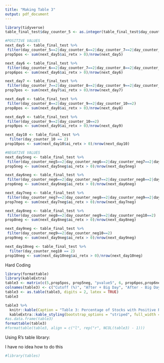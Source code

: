 ---
title: "Making Table 3"
output: pdf_document
---

```{r}
library(tidyverse)
table_final_test$day_counter_5 <- as.integer(table_final_test$day_counter_5)

#POSITIVE VALUES
next_day5 <- table_final_test %>%
 filter(day_counter_5==2|day_counter_6==2|day_counter_7==2|day_counter_8==2|day_counter_9==2|day_counter_10==2)
prop5pos <- sum(next_day5$ai_retx > 0)/nrow(next_day5)

next_day6 <- table_final_test %>%
 filter(day_counter_6==2|day_counter_7==2|day_counter_8==2|day_counter_9==2|day_counter_10==2)
prop6pos <- sum(next_day6$ai_retx > 0)/nrow(next_day6)

next_day7 <- table_final_test %>%
 filter(day_counter_7==2|day_counter_8==2|day_counter_9==2|day_counter_10==2)
prop7pos <- sum(next_day7$ai_retx > 0)/nrow(next_day7)

next_day8 <- table_final_test %>%
 filter(day_counter_8==2|day_counter_9==2|day_counter_10==2)
prop8pos <- sum(next_day8$ai_retx > 0)/nrow(next_day8)

next_day9 <- table_final_test %>%
 filter(day_counter_9==2|day_counter_10==2)
prop9pos <- sum(next_day9$ai_retx > 0)/nrow(next_day9)

next_day10 <- table_final_test %>%
  filter(day_counter_10 == 2) 
prop10pos <- sum(next_day10$ai_retx > 0)/nrow(next_day10)

#NEGATIVE VALUES
next_day5neg <- table_final_test %>%
 filter(day_counter_neg5==2|day_counter_neg6==2|day_counter_neg7==2|day_counter_neg8==2|day_counter_neg9==2|day_counter_neg10==2)
prop5neg <- sum(next_day5neg$ai_retx > 0)/nrow(next_day5neg)

next_day6neg <- table_final_test %>%
 filter(day_counter_neg6==2|day_counter_neg7==2|day_counter_neg8==2|day_counter_neg9==2|day_counter_neg10==2)
prop6neg <- sum(next_day6neg$ai_retx > 0)/nrow(next_day6neg)

next_day7neg <- table_final_test %>%
 filter(day_counter_neg7==2|day_counter_neg8==2|day_counter_neg9==2|day_counter_neg10==2)
prop7neg <- sum(next_day7neg$ai_retx > 0)/nrow(next_day7neg)

next_day8neg <- table_final_test %>%
 filter(day_counter_neg8==2|day_counter_neg9==2|day_counter_neg10==2)
prop8neg <- sum(next_day8neg$ai_retx > 0)/nrow(next_day8neg)

next_day9neg <- table_final_test %>%
 filter(day_counter_neg9==2|day_counter_neg10==2)
prop9neg <- sum(next_day9neg$ai_retx > 0)/nrow(next_day9neg)

next_day10neg <- table_final_test %>%
  filter(day_counter_neg10 == 2) 
prop10neg <- sum(next_day10neg$ai_retx > 0)/nrow(next_day10neg)

```


Hard Coding
```{r}
library(formattable)
library(kableExtra)
table3 <- matrix(c(5,prop5pos, prop5neg, "pvalue5", 6, prop6pos,prop6neg,"pvalue6",7,prop7pos,prop7neg,"pvalue7",8,prop8pos,prop8neg,"pvalue8",9,prop9pos,prop9neg,"pvalue9",10,prop10pos,prop10neg,"pvalue10"), ncol = 4, byrow = TRUE)
colnames(table3) <- c("Cutoff (%)", "After + Big Day", "After - Big Day", "p-value")
table3 <- as.table(table3, digits = 2, latex = TRUE)
table3

table3 %>%
  knitr::kable(Caption = "Table 3: Percentage of Stocks with Positive Returns after a Big Day", digits = 2) %>%
  kableExtra::kable_styling(bootstrap_options = "striped", full_width = FALSE)
#as.data.frame(table3)
formattable(table3)
#formattable(table3, align = c("l", rep("r", NCOL(table3) - 1)))
```


Using R's table library:

I have no idea how to do this
```{r}
#library(tables)

```

